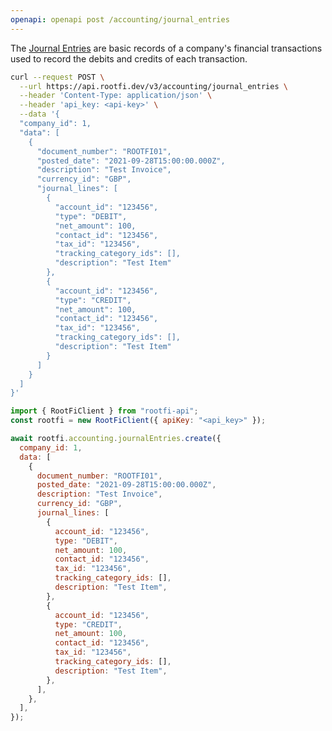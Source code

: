 ```yaml
---
openapi: openapi post /accounting/journal_entries
---
```


The [Journal Entries](https://docs.rootfi.dev/api-reference/journal-entries/overview) are basic records of a company's financial transactions used to record the debits and credits of each transaction.

<RequestExample>

```bash cURL
curl --request POST \
  --url https://api.rootfi.dev/v3/accounting/journal_entries \
  --header 'Content-Type: application/json' \
  --header 'api_key: <api-key>' \
  --data '{
  "company_id": 1,
  "data": [
    {
      "document_number": "ROOTFI01",
      "posted_date": "2021-09-28T15:00:00.000Z",
      "description": "Test Invoice",
      "currency_id": "GBP",
      "journal_lines": [
        {
          "account_id": "123456",
          "type": "DEBIT",
          "net_amount": 100,
          "contact_id": "123456",
          "tax_id": "123456",
          "tracking_category_ids": [],
          "description": "Test Item"
        },
        {
          "account_id": "123456",
          "type": "CREDIT",
          "net_amount": 100,
          "contact_id": "123456",
          "tax_id": "123456",
          "tracking_category_ids": [],
          "description": "Test Item"
        }
      ]
    }
  ]
}'
```

```javascript NodeJS
import { RootFiClient } from "rootfi-api";
const rootfi = new RootFiClient({ apiKey: "<api_key>" });

await rootfi.accounting.journalEntries.create({
  company_id: 1,
  data: [
    {
      document_number: "ROOTFI01",
      posted_date: "2021-09-28T15:00:00.000Z",
      description: "Test Invoice",
      currency_id: "GBP",
      journal_lines: [
        {
          account_id: "123456",
          type: "DEBIT",
          net_amount: 100,
          contact_id: "123456",
          tax_id: "123456",
          tracking_category_ids: [],
          description: "Test Item",
        },
        {
          account_id: "123456",
          type: "CREDIT",
          net_amount: 100,
          contact_id: "123456",
          tax_id: "123456",
          tracking_category_ids: [],
          description: "Test Item",
        },
      ],
    },
  ],
});
```

</RequestExample>
